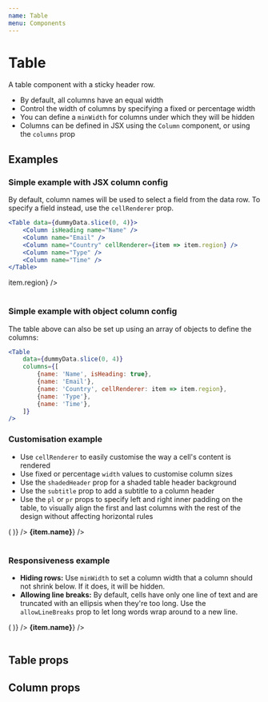```yaml
---
name: Table
menu: Components
---
```



# Table

A table component with a sticky header row.

-   By default, all columns have an equal width
-   Control the width of columns by specifying a fixed or percentage width
-   You can define a `minWidth` for columns under which they will be hidden
-   Columns can be defined in JSX using the `Column` component, or using the `columns` prop

## Examples

### Simple example with JSX column config

By default, column names will be used to select a field from the data row.
To specify a field instead, use the `cellRenderer` prop.

```jsx
<Table data={dummyData.slice(0, 4)}>
	<Column isHeading name="Name" />
	<Column name="Email" />
	<Column name="Country" cellRenderer={item => item.region} />
	<Column name="Type" />
	<Column name="Time" />
</Table>
```

<Playground>
	<Table data={dummyData.slice(0, 4)}>
		<Column isHeading name="Name" />
		<Column name="Email" />
		<Column name="Country" cellRenderer={item => item.region} />
		<Column name="Type" />
		<Column name="Time" />
	</Table>
</Playground>

### Simple example with object column config

The table above can also be set up using an array of objects to define the columns:

```jsx
<Table
	data={dummyData.slice(0, 4)}
	columns={[
		{name: 'Name', isHeading: true},
		{name: 'Email'},
		{name: 'Country', cellRenderer: item => item.region},
		{name: 'Type'},
		{name: 'Time'},
	]}
/>
```

### Customisation example

-   Use `cellRenderer` to easily customise the way a cell's content is rendered
-   Use fixed or percentage `width` values to customise column sizes
-   Use the `shadedHeader` prop for a shaded table header background
-   Use the `subtitle` prop to add a subtitle to a column header
-   Use the `pl` or `pr` props to specify left and right inner padding on the table, to visually align the first and last columns with the rest of the design without affecting horizontal rules

<Playground>
	<Table shadedHeader data={dummyData.slice(4, 8)} pl="xl" pr={20}>
		<Column
			name="Role"
			width={30}
			cellRenderer={item => (
				<Icon
					name={item.role === 'manager' ? 'star' : 'user'}
					aria-label={item.role === 'manager' ? 'Manager' : 'User'}
				/>
			)}
		/>
		<Column
			isHeading
			name="Name"
			width="40%"
			cellRenderer={item => <strong>{item.name}</strong>}
		/>
		<Column name="Type" subtitle="Random characters" />
		<Column name="Time" />
	</Table>
</Playground>

### Responsiveness example

-   **Hiding rows:** Use `minWidth` to set a column width that a column should not shrink below. If it does, it will be hidden.
-   **Allowing line breaks:** By default, cells have only one line of text and are truncated with an ellipsis when they're too long. Use the `allowLineBreaks` prop to let long words wrap around to a new line.

<Playground>
	<Table data={dummyData.slice(8, 12)}>
		<Column
			name="Role"
			width={30}
			cellRenderer={item => (
				<Icon name={item.role === 'manager' ? 'star' : 'user'} />
			)}
		/>
		<Column
			isHeading
			allowLineBreaks
			name="Name"
			width="40%"
			cellRenderer={item => <strong>{item.name}</strong>}
		/>
		<Column name="Region" minWidth={120} />
		<Column name="Type" minWidth={80} />
		<Column name="Time" minWidth={80} />
	</Table>
</Playground>

## Table props

<Props of={Table} />

## Column props

<Props of={Column} />
